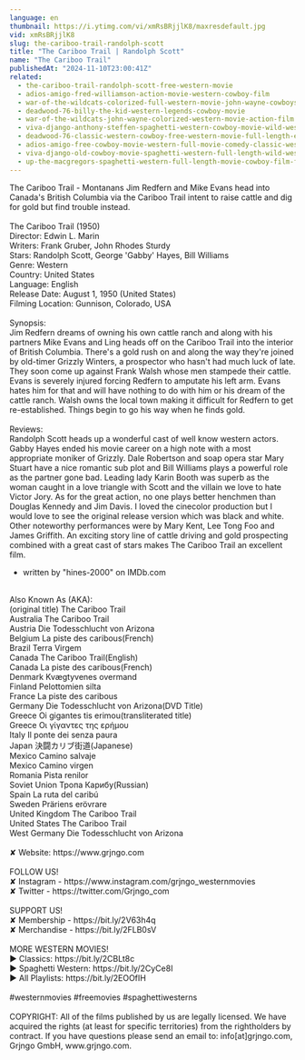 ```yaml
---
language: en
thumbnail: https://i.ytimg.com/vi/xmRsBRjjlK8/maxresdefault.jpg
vid: xmRsBRjjlK8
slug: the-cariboo-trail-randolph-scott
title: "The Cariboo Trail | Randolph Scott"
name: "The Cariboo Trail"
publishedAt: "2024-11-10T23:00:41Z"
related:
  - the-cariboo-trail-randolph-scott-free-western-movie
  - adios-amigo-fred-williamson-action-movie-western-cowboy-film
  - war-of-the-wildcats-colorized-full-western-movie-john-wayne-cowboys
  - deadwood-76-billy-the-kid-western-legends-cowboy-movie
  - war-of-the-wildcats-john-wayne-colorized-western-movie-action-film
  - viva-django-anthony-steffen-spaghetti-western-cowboy-movie-wild-west-english
  - deadwood-76-classic-western-cowboy-free-western-movie-full-length-english
  - adios-amigo-free-cowboy-movie-western-full-movie-comedy-classic-western-movies
  - viva-django-old-cowboy-movie-spaghetti-western-full-length-wild-west-full-movies
  - up-the-macgregors-spaghetti-western-full-length-movie-cowboy-film-free-western-movie
---
```


The Cariboo Trail - Montanans Jim Redfern and Mike Evans head into Canada's British Columbia via the Cariboo Trail intent to raise cattle and dig for gold but find trouble instead.<br />
<br />
The Cariboo Trail (1950)<br />
Director: Edwin L. Marin<br />
Writers: Frank Gruber, John Rhodes Sturdy<br />
Stars: Randolph Scott, George 'Gabby' Hayes, Bill Williams<br />
Genre: Western<br />
Country: United States<br />
Language: English<br />
Release Date: August 1, 1950 (United States)<br />
Filming Location: Gunnison, Colorado, USA<br />
<br />
Synopsis:<br />
Jim Redfern dreams of owning his own cattle ranch and along with his partners Mike Evans and Ling heads off on the Cariboo Trail into the interior of British Columbia. There's a gold rush on and along the way they're joined by old-timer Grizzly Winters, a prospector who hasn't had much luck of late. They soon come up against Frank Walsh whose men stampede their cattle. Evans is severely injured forcing Redfern to amputate his left arm. Evans hates him for that and will have nothing to do with him or his dream of the cattle ranch. Walsh owns the local town making it difficult for Redfern to get re-established. Things begin to go his way when he finds gold.<br />
<br />
Reviews:<br />
Randolph Scott heads up a wonderful cast of well know western actors. Gabby Hayes ended his movie career on a high note with a most appropriate moniker of Grizzly. Dale Robertson and soap opera star Mary Stuart have a nice romantic sub plot and Bill Williams plays a powerful role as the partner gone bad. Leading lady Karin Booth was superb as the woman caught in a love triangle with Scott and the villain we love to hate Victor Jory. As for the great action, no one plays better henchmen than Douglas Kennedy and Jim Davis. I loved the cinecolor production but I would love to see the original release version which was black and white. Other noteworthy performances were by Mary Kent, Lee Tong Foo and James Griffith. An exciting story line of cattle driving and gold prospecting combined with a great cast of stars makes The Cariboo Trail an excellent film.<br />
- written by "hines-2000" on IMDb.com<br />
<br />
Also Known As (AKA):<br />
(original title) The Cariboo Trail<br />
Australia The Cariboo Trail<br />
Austria Die Todesschlucht von Arizona<br />
Belgium La piste des caribous(French)<br />
Brazil Terra Virgem<br />
Canada The Cariboo Trail(English)<br />
Canada La piste des caribous(French)<br />
Denmark Kvægtyvenes overmand<br />
Finland Pelottomien silta<br />
France La piste des caribous<br />
Germany Die Todesschlucht von Arizona(DVD Title)<br />
Greece Oi gigantes tis erimou(transliterated title)<br />
Greece Οι γίγαντες της ερήμου<br />
Italy Il ponte dei senza paura<br />
Japan 決闘カリブ街道(Japanese)<br />
Mexico Camino salvaje<br />
Mexico Camino virgen<br />
Romania Pista renilor<br />
Soviet Union Тропа Карибу(Russian)<br />
Spain La ruta del caribú<br />
Sweden Präriens erövrare<br />
United Kingdom The Cariboo Trail<br />
United States The Cariboo Trail<br />
West Germany Die Todesschlucht von Arizona<br />
<br />
✘ Website: https://www.grjngo.com<br />
<br />
FOLLOW US!<br />
✘ Instagram - https://www.instagram.com/grjngo_westernmovies<br />
✘ Twitter - https://twitter.com/Grjngo_com<br />
<br />
SUPPORT US!<br />
✘ Membership - https://bit.ly/2V63h4q<br />
✘ Merchandise - https://bit.ly/2FLB0sV<br />
<br />
MORE WESTERN MOVIES! <br />
► Classics: https://bit.ly/2CBLt8c <br />
► Spaghetti Western: https://bit.ly/2CyCe8I <br />
► All Playlists: https://bit.ly/2EOOfIH <br />
<br />
#westernmovies #freemovies #spaghettiwesterns<br />
<br />
COPYRIGHT: All of the films published by us are legally licensed. We have acquired the rights (at least for specific territories) from the rightholders by contract. If you have questions please send an email to: info[at]grjngo.com, Grjngo GmbH, www.grjngo.com.